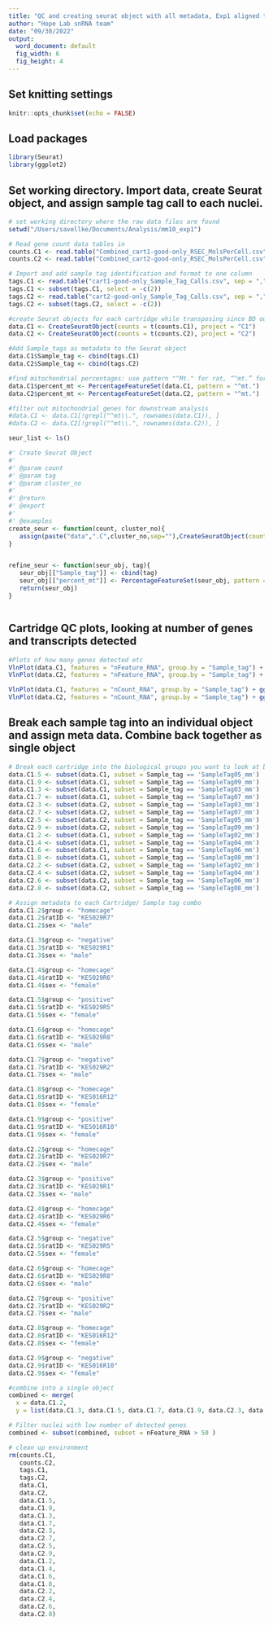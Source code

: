 ```yaml
---
title: "QC and creating seurat object with all metadata, Exp1 aligned to mm10-liftoff"
author: "Hope Lab snRNA team"
date: "09/30/2022"
output:
  word_document: default
  fig_width: 6
  fig_height: 4
---
```


## Set knitting settings

```r
knitr::opts_chunk$set(echo = FALSE)
```

## Load packages

```r
library(Seurat)
library(ggplot2)
```

## Set working directory. Import data, create Seurat object, and assign sample tag call to each nuclei.

```r
# set working directory where the raw data files are found
setwd("/Users/savellke/Documents/Analysis/mm10_exp1") 

# Read gene count data tables in 
counts.C1 <- read.table("Combined_cart1-good-only_RSEC_MolsPerCell.csv", sep = ",", skip = 7, header = TRUE, row.names = 1)
counts.C2 <- read.table("Combined_cart2-good-only_RSEC_MolsPerCell.csv", sep = ",", skip = 7, header = TRUE, row.names = 1)

# Import and add sample tag identification and format to one column
tags.C1 <- read.table("cart1-good-only_Sample_Tag_Calls.csv", sep = ",", skip = 7, header = TRUE, row.names = 1)
tags.C1 <- subset(tags.C1, select = -c(2))
tags.C2 <- read.table("cart2-good-only_Sample_Tag_Calls.csv", sep = ",", skip = 7, header = TRUE, row.names = 1)
tags.C2 <- subset(tags.C2, select = -c(2))

#create Seurat objects for each cartridge while transposing since BD output is opposite of Seurat input
data.C1 <- CreateSeuratObject(counts = t(counts.C1), project = "C1")
data.C2 <- CreateSeuratObject(counts = t(counts.C2), project = "C2")

#Add Sample_tags as metadata to the Seurat object
data.C1$Sample_tag <- cbind(tags.C1)
data.C2$Sample_tag <- cbind(tags.C2)

#find mitochondrial percentages: use pattern "^Mt." for rat, “^mt.” for mouse, “^MT.” for human
data.C1$percent_mt <- PercentageFeatureSet(data.C1, pattern = "^mt.")
data.C2$percent_mt <- PercentageFeatureSet(data.C2, pattern = "^mt.")

#filter out mitochondrial genes for downstream analysis
#data.C1 <- data.C1[!grepl("^mt\\.", rownames(data.C1)), ]
#data.C2 <- data.C2[!grepl("^mt\\.", rownames(data.C2)), ]

seur_list <- ls()

#' Create Seurat Object
#'
#' @param count 
#' @param tag 
#' @param cluster_no 
#'
#' @return
#' @export
#'
#' @examples
create_seur <- function(count, cluster_no){
   assign(paste("data",".C",cluster_no,sep=""),CreateSeuratObject(counts = t(count), project = paste("C",cluster_no,sep="")))
}


refine_seur <- function(seur_obj, tag){
   seur_obj[["Sample_tag"]] <- cbind(tag)
   seur_obj[["percent_mt"]] <- PercentageFeatureSet(seur_obj, pattern = "^mt.")
   return(seur_obj)
}



```

## Cartridge QC plots, looking at number of genes and transcripts detected

```r
#Plots of how many genes detected etc
VlnPlot(data.C1, features = "nFeature_RNA", group.by = "Sample_tag") + ggtitle("Cart1 genes")
VlnPlot(data.C2, features = "nFeature_RNA", group.by = "Sample_tag") + ggtitle("Cart2 genes")

VlnPlot(data.C1, features = "nCount_RNA", group.by = "Sample_tag") + ggtitle("Cart1 transcripts")
VlnPlot(data.C2, features = "nCount_RNA", group.by = "Sample_tag") + ggtitle("Cart2 transcripts")
```

## Break each sample tag into an individual object and assign meta data. Combine back together as single object

```r
# Break each cartridge into the biological groups you want to look at by sample tag subset
data.C1.5 <- subset(data.C1, subset = Sample_tag == 'SampleTag05_mm')
data.C1.9 <- subset(data.C1, subset = Sample_tag == 'SampleTag09_mm')
data.C1.3 <- subset(data.C1, subset = Sample_tag == 'SampleTag03_mm')
data.C1.7 <- subset(data.C1, subset = Sample_tag == 'SampleTag07_mm')
data.C2.3 <- subset(data.C2, subset = Sample_tag == 'SampleTag03_mm')
data.C2.7 <- subset(data.C2, subset = Sample_tag == 'SampleTag07_mm')
data.C2.5 <- subset(data.C2, subset = Sample_tag == 'SampleTag05_mm')
data.C2.9 <- subset(data.C2, subset = Sample_tag == 'SampleTag09_mm')
data.C1.2 <- subset(data.C1, subset = Sample_tag == 'SampleTag02_mm')
data.C1.4 <- subset(data.C1, subset = Sample_tag == 'SampleTag04_mm')
data.C1.6 <- subset(data.C1, subset = Sample_tag == 'SampleTag06_mm')
data.C1.8 <- subset(data.C1, subset = Sample_tag == 'SampleTag08_mm')
data.C2.2 <- subset(data.C2, subset = Sample_tag == 'SampleTag02_mm')
data.C2.4 <- subset(data.C2, subset = Sample_tag == 'SampleTag04_mm')
data.C2.6 <- subset(data.C2, subset = Sample_tag == 'SampleTag06_mm')
data.C2.8 <- subset(data.C2, subset = Sample_tag == 'SampleTag08_mm')

# Assign metadata to each Cartridge/ Sample tag combo
data.C1.2$group <- "homecage"
data.C1.2$ratID <- "KES029R7"
data.C1.2$sex <- "male"

data.C1.3$group <- "negative"
data.C1.3$ratID <- "KES029R1"
data.C1.3$sex <- "male"

data.C1.4$group <- "homecage"
data.C1.4$ratID <- "KES029R6"
data.C1.4$sex <- "female"

data.C1.5$group <- "positive"
data.C1.5$ratID <- "KES029R5"
data.C1.5$sex <- "female"

data.C1.6$group <- "homecage"
data.C1.6$ratID <- "KES029R8"
data.C1.6$sex <- "male"

data.C1.7$group <- "negative"
data.C1.7$ratID <- "KES029R2"
data.C1.7$sex <- "male"

data.C1.8$group <- "homecage"
data.C1.8$ratID <- "KES016R12"
data.C1.8$sex <- "female"

data.C1.9$group <- "positive"
data.C1.9$ratID <- "KES016R10"
data.C1.9$sex <- "female"

data.C2.2$group <- "homecage"
data.C2.2$ratID <- "KES029R7"
data.C2.2$sex <- "male"

data.C2.3$group <- "positive"
data.C2.3$ratID <- "KES029R1"
data.C2.3$sex <- "male"

data.C2.4$group <- "homecage"
data.C2.4$ratID <- "KES029R6"
data.C2.4$sex <- "female"

data.C2.5$group <- "negative"
data.C2.5$ratID <- "KES029R5"
data.C2.5$sex <- "female"

data.C2.6$group <- "homecage"
data.C2.6$ratID <- "KES029R8"
data.C2.6$sex <- "male"

data.C2.7$group <- "positive"
data.C2.7$ratID <- "KES029R2"
data.C2.7$sex <- "male"

data.C2.8$group <- "homecage"
data.C2.8$ratID <- "KES016R12"
data.C2.8$sex <- "female"

data.C2.9$group <- "negative"
data.C2.9$ratID <- "KES016R10"
data.C2.9$sex <- "female"

#combine into a single object
combined <- merge(
  x = data.C1.2,
  y = list(data.C1.3, data.C1.5, data.C1.7, data.C1.9, data.C2.3, data.C2.5, data.C2.7, data.C2.9, data.C1.4, data.C1.6, data.C1.8, data.C2.2, data.C2.4, data.C2.6, data.C2.8))

# Filter nuclei with low number of detected genes
combined <- subset(combined, subset = nFeature_RNA > 50 )

# clean up environment
rm(counts.C1,
   counts.C2,
   tags.C1,
   tags.C2,
   data.C1,
   data.C2,
   data.C1.5,
   data.C1.9,
   data.C1.3,
   data.C1.7,
   data.C2.3,
   data.C2.7,
   data.C2.5,
   data.C2.9,
   data.C1.2,
   data.C1.4,
   data.C1.6,
   data.C1.8,
   data.C2.2,
   data.C2.4,
   data.C2.6,
   data.C2.8)
```
